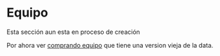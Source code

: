 
# Equipo

<Callout type="error">Esta sección aun esta en proceso de creación </Callout>

Por ahora ver [comprando equipo](/docs/character-creation/09) que tiene una version vieja de la data.
